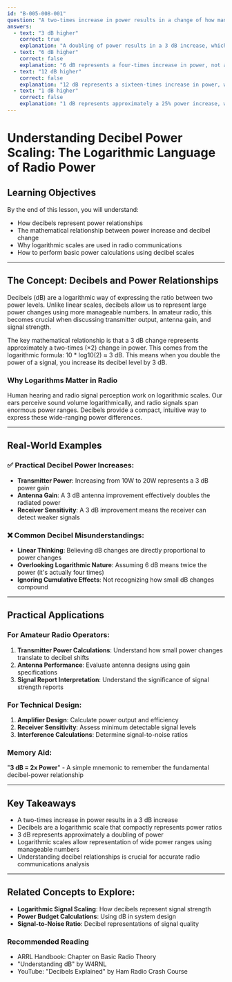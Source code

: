 ```yaml
---
id: "B-005-008-001"
question: "A two-times increase in power results in a change of how many dB?"
answers:
  - text: "3 dB higher"
    correct: true
    explanation: "A doubling of power results in a 3 dB increase, which is a fundamental logarithmic relationship in decibel calculations. This comes from the mathematical definition of decibels, where a 3 dB change represents approximately a doubling or halving of power. This relationship is critical in understanding signal strength, antenna gain, and power calculations in amateur radio communications."
  - text: "6 dB higher"
    correct: false
    explanation: "6 dB represents a four-times increase in power, not a two-times increase. This would be equivalent to doubling power twice, not just a single doubling. While 6 dB is an important reference point in radio communications, it's not the correct answer for a two-times power increase."
  - text: "12 dB higher"
    correct: false
    explanation: "12 dB represents a sixteen-times increase in power, which is far beyond a simple two-times power increase. This value would occur after four consecutive doublings of power, making it much larger than the actual change from a two-times power increase."
  - text: "1 dB higher"
    correct: false
    explanation: "1 dB represents approximately a 25% power increase, which is significantly less than a two-times (100%) power increase. This smaller increment doesn't accurately reflect the power change described in the question."
---
```


# Understanding Decibel Power Scaling: The Logarithmic Language of Radio Power

## Learning Objectives
By the end of this lesson, you will understand:
- How decibels represent power relationships
- The mathematical relationship between power increase and decibel change
- Why logarithmic scales are used in radio communications
- How to perform basic power calculations using decibel scales

---

## The Concept: Decibels and Power Relationships

Decibels (dB) are a logarithmic way of expressing the ratio between two power levels. Unlike linear scales, decibels allow us to represent large power changes using more manageable numbers. In amateur radio, this becomes crucial when discussing transmitter output, antenna gain, and signal strength.

The key mathematical relationship is that a 3 dB change represents approximately a two-times (×2) change in power. This comes from the logarithmic formula: 10 * log10(2) ≈ 3 dB. This means when you double the power of a signal, you increase its decibel level by 3 dB.

### Why Logarithms Matter in Radio

Human hearing and radio signal perception work on logarithmic scales. Our ears perceive sound volume logarithmically, and radio signals span enormous power ranges. Decibels provide a compact, intuitive way to express these wide-ranging power differences.

---

## Real-World Examples

### ✅ Practical Decibel Power Increases:
- **Transmitter Power**: Increasing from 10W to 20W represents a 3 dB power gain
- **Antenna Gain**: A 3 dB antenna improvement effectively doubles the radiated power
- **Receiver Sensitivity**: A 3 dB improvement means the receiver can detect weaker signals

### ❌ Common Decibel Misunderstandings:
- **Linear Thinking**: Believing dB changes are directly proportional to power changes
- **Overlooking Logarithmic Nature**: Assuming 6 dB means twice the power (it's actually four times)
- **Ignoring Cumulative Effects**: Not recognizing how small dB changes compound

---

## Practical Applications

### For Amateur Radio Operators:
1. **Transmitter Power Calculations**: Understand how small power changes translate to decibel shifts
2. **Antenna Performance**: Evaluate antenna designs using gain specifications
3. **Signal Report Interpretation**: Understand the significance of signal strength reports

### For Technical Design:
1. **Amplifier Design**: Calculate power output and efficiency
2. **Receiver Sensitivity**: Assess minimum detectable signal levels
3. **Interference Calculations**: Determine signal-to-noise ratios

### Memory Aid:
"**3 dB = 2x Power**" - A simple mnemonic to remember the fundamental decibel-power relationship

---

## Key Takeaways

- A two-times increase in power results in a 3 dB increase
- Decibels are a logarithmic scale that compactly represents power ratios
- 3 dB represents approximately a doubling of power
- Logarithmic scales allow representation of wide power ranges using manageable numbers
- Understanding decibel relationships is crucial for accurate radio communications analysis

---

## Related Concepts to Explore:
- **Logarithmic Signal Scaling**: How decibels represent signal strength
- **Power Budget Calculations**: Using dB in system design
- **Signal-to-Noise Ratio**: Decibel representations of signal quality

### Recommended Reading
- ARRL Handbook: Chapter on Basic Radio Theory
- "Understanding dB" by W4RNL
- YouTube: "Decibels Explained" by Ham Radio Crash Course